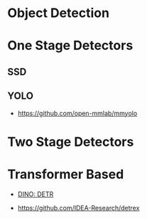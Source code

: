 # Object Detection


# One Stage Detectors

## SSD

## YOLO

- https://github.com/open-mmlab/mmyolo

# Two Stage Detectors




# Transformer Based

- [DINO: DETR](https://github.com/IDEACVR/DINO)

- https://github.com/IDEA-Research/detrex
